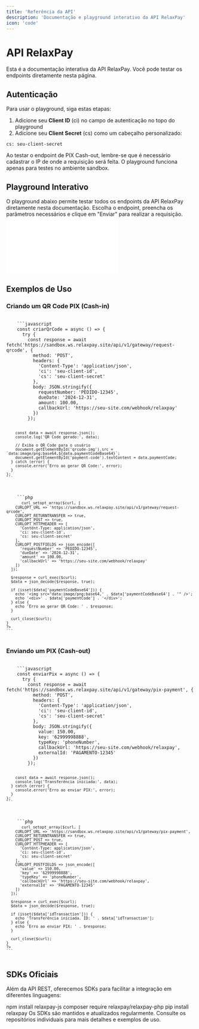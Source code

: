 ```yaml
---
title: 'Referência da API'
description: 'Documentação e playground interativo da API RelaxPay'
icon: 'code'
---
```


# API RelaxPay

<Note>
  Esta é a documentação interativa da API RelaxPay. Você pode testar os endpoints diretamente nesta página.
</Note>

## Autenticação

Para usar o playground, siga estas etapas:

1. Adicione seu **Client ID** (ci) no campo de autenticação no topo do playground
2. Adicione seu **Client Secret** (cs) como um cabeçalho personalizado:

```http
cs: seu-client-secret
```

<Warning>
  Ao testar o endpoint de PIX Cash-out, lembre-se que é necessário cadastrar o IP de onde a requisição será feita. 
  O playground funciona apenas para testes no ambiente sandbox.
</Warning>

## Playground Interativo

<Card>
  O playground abaixo permite testar todos os endpoints da API RelaxPay diretamente nesta documentação.
  Escolha o endpoint, preencha os parâmetros necessários e clique em "Enviar" para realizar a requisição.
</Card>

<iframe
  className="w-full h-[800px] rounded-lg"
  src="/api"
  frameBorder="0"
></iframe>

## Exemplos de Uso

### Criando um QR Code PIX (Cash-in)

<CodeGroup>
  <Code title="JavaScript">
    ```javascript
    const criarQrCode = async () => {
      try {
        const response = await fetch('https://sandbox.ws.relaxpay.site/api/v1/gateway/request-qrcode', {
          method: 'POST',
          headers: {
            'Content-Type': 'application/json',
            'ci': 'seu-client-id',
            'cs': 'seu-client-secret'
          },
          body: JSON.stringify({
            requestNumber: 'PEDIDO-12345',
            dueDate: '2024-12-31',
            amount: 100.00,
            callbackUrl: 'https://seu-site.com/webhook/relaxpay'
          })
        });
        
        const data = await response.json();
        console.log('QR Code gerado:', data);
        
        // Exiba o QR Code para o usuário
        document.getElementById('qrcode-img').src = `data:image/png;base64,${data.paymentCodeBase64}`;
        document.getElementById('payment-code').textContent = data.paymentCode;
      } catch (error) {
        console.error('Erro ao gerar QR Code:', error);
      }
    };
    ```
  </Code>
  <Code title="PHP">
    ```php
    <?php
    function criarQrCode() {
      $curl = curl_init();
      
      curl_setopt_array($curl, [
        CURLOPT_URL => 'https://sandbox.ws.relaxpay.site/api/v1/gateway/request-qrcode',
        CURLOPT_RETURNTRANSFER => true,
        CURLOPT_POST => true,
        CURLOPT_HTTPHEADER => [
          'Content-Type: application/json',
          'ci: seu-client-id',
          'cs: seu-client-secret'
        ],
        CURLOPT_POSTFIELDS => json_encode([
          'requestNumber' => 'PEDIDO-12345',
          'dueDate' => '2024-12-31',
          'amount' => 100.00,
          'callbackUrl' => 'https://seu-site.com/webhook/relaxpay'
        ])
      ]);
      
      $response = curl_exec($curl);
      $data = json_decode($response, true);
      
      if (isset($data['paymentCodeBase64'])) {
        echo '<img src="data:image/png;base64,' . $data['paymentCodeBase64'] . '" />';
        echo '<div>' . $data['paymentCode'] . '</div>';
      } else {
        echo 'Erro ao gerar QR Code: ' . $response;
      }
      
      curl_close($curl);
    }
    ?>
    ```
  </Code>
</CodeGroup>

### Enviando um PIX (Cash-out)

<CodeGroup>
  <Code title="JavaScript">
    ```javascript
    const enviarPix = async () => {
      try {
        const response = await fetch('https://sandbox.ws.relaxpay.site/api/v1/gateway/pix-payment', {
          method: 'POST',
          headers: {
            'Content-Type': 'application/json',
            'ci': 'seu-client-id',
            'cs': 'seu-client-secret'
          },
          body: JSON.stringify({
            value: 150.00,
            key: '62999998888',
            typeKey: 'phoneNumber',
            callbackUrl: 'https://seu-site.com/webhook/relaxpay',
            externalId: 'PAGAMENTO-12345'
          })
        });
        
        const data = await response.json();
        console.log('Transferência iniciada:', data);
      } catch (error) {
        console.error('Erro ao enviar PIX:', error);
      }
    };
    ```
  </Code>
  <Code title="PHP">
    ```php
    <?php
    function enviarPix() {
      $curl = curl_init();
      
      curl_setopt_array($curl, [
        CURLOPT_URL => 'https://sandbox.ws.relaxpay.site/api/v1/gateway/pix-payment',
        CURLOPT_RETURNTRANSFER => true,
        CURLOPT_POST => true,
        CURLOPT_HTTPHEADER => [
          'Content-Type: application/json',
          'ci: seu-client-id',
          'cs: seu-client-secret'
        ],
        CURLOPT_POSTFIELDS => json_encode([
          'value' => 150.00,
          'key' => '62999998888',
          'typeKey' => 'phoneNumber',
          'callbackUrl' => 'https://seu-site.com/webhook/relaxpay',
          'externalId' => 'PAGAMENTO-12345'
        ])
      ]);
      
      $response = curl_exec($curl);
      $data = json_decode($response, true);
      
      if (isset($data['idTransaction'])) {
        echo 'Transferência iniciada. ID: ' . $data['idTransaction'];
      } else {
        echo 'Erro ao enviar PIX: ' . $response;
      }
      
      curl_close($curl);
    }
    ?>
    ```
  </Code>
</CodeGroup>

## SDKs Oficiais

Além da API REST, oferecemos SDKs para facilitar a integração em diferentes linguagens:

<CardGroup cols={3}>
  <Card title="JavaScript SDK" icon="js" href="https://github.com/relaxpay/relaxpay-js" color="#F7DF1E">
    npm install relaxpay-js
  </Card>
  <Card title="PHP SDK" icon="php" href="https://github.com/relaxpay/relaxpay-php" color="#777BB4">
    composer require relaxpay/relaxpay-php
  </Card>
  <Card title="Python SDK" icon="python" href="https://github.com/relaxpay/relaxpay-python" color="#3776AB">
    pip install relaxpay
  </Card>
</CardGroup>

<Note>
  Os SDKs são mantidos e atualizados regularmente. Consulte os repositórios individuais para mais detalhes e exemplos de uso.
</Note> 